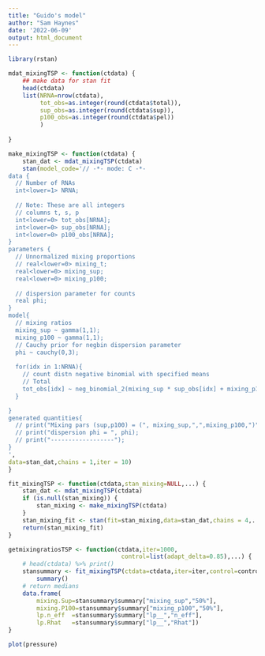 ```yaml
---
title: "Guido's model"
author: "Sam Haynes"
date: '2022-06-09'
output: html_document
---
```


```r
library(rstan)
```

```r
mdat_mixingTSP <- function(ctdata) {
    ## make data for stan fit
    head(ctdata)
    list(NRNA=nrow(ctdata),
         tot_obs=as.integer(round(ctdata$total)),
         sup_obs=as.integer(round(ctdata$sup)),
         p100_obs=as.integer(round(ctdata$pel))
         )
    
}

make_mixingTSP <- function(ctdata) {
    stan_dat <- mdat_mixingTSP(ctdata)
    stan(model_code='// -*- mode: C -*-
data {
  // Number of RNAs
  int<lower=1> NRNA;     
  
  // Note: These are all integers
  // columns t, s, p
  int<lower=0> tot_obs[NRNA];
  int<lower=0> sup_obs[NRNA];
  int<lower=0> p100_obs[NRNA];
}
parameters {
  // Unnormalized mixing proportions
  // real<lower=0> mixing_t;
  real<lower=0> mixing_sup;
  real<lower=0> mixing_p100;
  
  // dispersion parameter for counts
  real phi;
}
model{
  // mixing ratios
  mixing_sup ~ gamma(1,1);
  mixing_p100 ~ gamma(1,1);
  // Cauchy prior for negbin dispersion parameter
  phi ~ cauchy(0,3);
  
  for(idx in 1:NRNA){ 
    // count distn negative binomial with specified means
    // Total
    tot_obs[idx] ~ neg_binomial_2(mixing_sup * sup_obs[idx] + mixing_p100 * p100_obs[idx], phi);
  }

}
generated quantities{
  // print("Mixing pars (sup,p100) = (", mixing_sup,",",mixing_p100,")");
  // print("dispersion phi = ", phi);
  // print("------------------");
}
',
data=stan_dat,chains = 1,iter = 10)
}

fit_mixingTSP <- function(ctdata,stan_mixing=NULL,...) {
    stan_dat <- mdat_mixingTSP(ctdata)
    if (is.null(stan_mixing)) {
        stan_mixing <- make_mixingTSP(ctdata)
    }
    stan_mixing_fit <- stan(fit=stan_mixing,data=stan_dat,chains = 4,...)
    return(stan_mixing_fit)
}

getmixingratiosTSP <- function(ctdata,iter=1000,
                                control=list(adapt_delta=0.85),...) {
    # head(ctdata) %>% print()
    stansummary <- fit_mixingTSP(ctdata=ctdata,iter=iter,control=control,...) %>%
        summary()
    # return medians
    data.frame(
        mixing.Sup=stansummary$summary["mixing_sup","50%"],
        mixing.P100=stansummary$summary["mixing_p100","50%"],
        lp.n_eff  =stansummary$summary["lp__","n_eff"],
        lp.Rhat   =stansummary$summary["lp__","Rhat"])
}

```

```r
plot(pressure)
```
